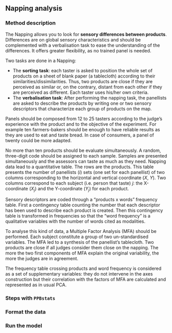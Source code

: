 ## Napping analysis {#napping}


### Method description

The Napping allows you to look for **sensory differences between products**. 
Differences are on global sensory characteristics and should be complemented with a verbalisation task to ease the understanding of the differences. 
It offers greater flexibility, as no trained panel is needed.

Two tasks are done in a Napping:

- The **sorting task**: each taster is asked to position the whole set of products on a sheet of blank paper (a tablecloth) according to their similarities/dissimilarities. Thus, two products are close if they are perceived as similar or, on the contrary,  distant from each other if they are perceived as different. Each taster uses his/her own criteria.
- The **verbalisation task**: After performing the napping task, the panellists are asked to describe the products by writing one or two sensory descriptors that characterize each group of products on the map.

Panels should be composed from 12 to 25 tasters according to the judge’s experience with the product and to the objective of the experiment. 
For example ten farmers-bakers should be enough to have reliable results as they are used to eat and taste bread. 
In case of consumers, a panel of twenty could be more adapted. 

No more than ten products should be evaluate simultaneously. 
A random, three-digit code should be assigned to each sample. 
Samples are presented simultaneously and the assessors can taste as much as they need.
Napping data lead to a quantitative table. 
The rows are the products. 
This table presents the number of panellists ($i$) sets (one set for each panellist) of two columns corresponding to the horizontal and vertical coordinate ($X$, $Y$). 
Two columns correspond to each subject (i.e. person that taste) $j$: the X-coordinate ($X_j$) and the Y-coordinate ($Y_j$) for each product.

Sensory descriptors are coded through a “products x words” frequency table.
First a contingency table counting the number that each descriptor has been used to describe each product is created. 
Then this contingency table is transformed in frequencies so that the “word frequency” is a qualitative variables with the number of words cited as modalities. 

To analyse this kind of data, a Multiple Factor Analysis (MFA) should be performed. 
Each subject constitute a group of two un-standardised variables. 
The MFA led to a synthesis of the panellist’s tablecloth. Two products are close if all judges consider them close on the napping. 
The more the two first components of MFA explain the original variability, the more the judges are in agreement.

The frequency table crossing products and word frequency is considered as a set of supplementary variables: they do not intervene in the axes construction but their correlation with the factors of MFA are calculated and represented as in usual PCA. 


### Steps with `PPBstats`


### Format the data


### Run the model


